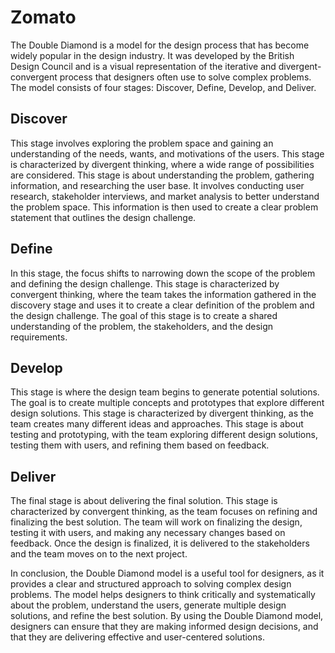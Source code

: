 # Zomato
The Double Diamond is a model for the design process that has become widely popular in the design industry. It was developed by the British Design Council and is a visual representation of the iterative and divergent-convergent process that designers often use to solve complex problems. The model consists of four stages: Discover, Define, Develop, and Deliver.

## Discover
This stage involves exploring the problem space and gaining an understanding of the needs, wants, and motivations of the users. This stage is characterized by divergent thinking, where a wide range of possibilities are considered. This stage is about understanding the problem, gathering information, and researching the user base. It involves conducting user research, stakeholder interviews, and market analysis to better understand the problem space. This information is then used to create a clear problem statement that outlines the design challenge.

## Define
In this stage, the focus shifts to narrowing down the scope of the problem and defining the design challenge. This stage is characterized by convergent thinking, where the team takes the information gathered in the discovery stage and uses it to create a clear definition of the problem and the design challenge. The goal of this stage is to create a shared understanding of the problem, the stakeholders, and the design requirements.

## Develop
This stage is where the design team begins to generate potential solutions. The goal is to create multiple concepts and prototypes that explore different design solutions. This stage is characterized by divergent thinking, as the team creates many different ideas and approaches. This stage is about testing and prototyping, with the team exploring different design solutions, testing them with users, and refining them based on feedback.

## Deliver
The final stage is about delivering the final solution. This stage is characterized by convergent thinking, as the team focuses on refining and finalizing the best solution. The team will work on finalizing the design, testing it with users, and making any necessary changes based on feedback. Once the design is finalized, it is delivered to the stakeholders and the team moves on to the next project.

In conclusion, the Double Diamond model is a useful tool for designers, as it provides a clear and structured approach to solving complex design problems. The model helps designers to think critically and systematically about the problem, understand the users, generate multiple design solutions, and refine the best solution. By using the Double Diamond model, designers can ensure that they are making informed design decisions, and that they are delivering effective and user-centered solutions.
